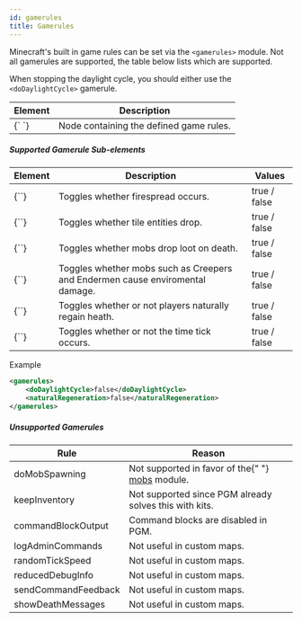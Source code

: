 ```yaml
---
id: gamerules
title: Gamerules
---
```


Minecraft's built in game rules can be set via the `<gamerules>` module. Not all gamerules are supported, the table below lists which are supported.

When stopping the daylight cycle, you should either use the `<doDaylightCycle>` gamerule.

<div className="table-container">
  <table>
    <thead>
      <tr>
        <th>Element</th>
        <th>Description</th>
      </tr>
    </thead>
    <tbody>
      <tr>
        <td>
          <label>{`<gamerules> </gamerules>`}</label>
        </td>
        <td>Node containing the defined game rules.</td>
      </tr>
    </tbody>
  </table>
</div>

##### Supported Gamerule Sub-elements

<div className="table-container">
  <table>
    <thead>
      <tr>
        <th>Element</th>
        <th>Description</th>
        <th style={{ minWidth: "110px" }}>Values</th>
      </tr>
    </thead>
    <tbody>
      <tr>
        <td>
          <label>{`<doFireTick>`}</label>
        </td>
        <td>Toggles whether firespread occurs.</td>
        <td>
          <span className="badge badge--primary">true / false</span>
        </td>
      </tr>
      <tr>
        <td>
          <label>{`<doTileDrops>`}</label>
        </td>
        <td>Toggles whether tile entities drop.</td>
        <td>
          <span className="badge badge--primary">true / false</span>
        </td>
      </tr>
      <tr>
        <td>
          <label>{`<doMobLoot>`}</label>
        </td>
        <td>Toggles whether mobs drop loot on death.</td>
        <td>
          <span className="badge badge--primary">true / false</span>
        </td>
      </tr>
      <tr>
        <td>
          <label>{`<mobGriefing>`}</label>
        </td>
        <td>
          Toggles whether mobs such as Creepers and Endermen cause enviromental
          damage.
        </td>
        <td>
          <span className="badge badge--primary">true / false</span>
        </td>
      </tr>
      <tr>
        <td>
          <label>{`<naturalRegeneration>`}</label>
        </td>
        <td>Toggles whether or not players naturally regain heath.</td>
        <td>
          <span className="badge badge--primary">true / false</span>
        </td>
      </tr>
      <tr>
        <td>
          <label>{`<doDaylightCycle>`}</label>
        </td>
        <td>Toggles whether or not the time tick occurs.</td>
        <td>
          <span className="badge badge--primary">true / false</span>
        </td>
      </tr>
    </tbody>
  </table>
</div>
Example

```xml
<gamerules>
    <doDaylightCycle>false</doDaylightCycle>
    <naturalRegeneration>false</naturalRegeneration>
</gamerules>
```

##### Unsupported Gamerules

<div className="table-container">
  <table>
    <thead>
      <tr>
        <th>Rule</th>
        <th>Reason</th>
      </tr>
    </thead>
    <tbody>
      <tr>
        <td>
          <label>doMobSpawning</label>
        </td>
        <td>
          Not supported in favor of the{" "}
          <a href="/docs/modules/environment/mobs">mobs</a> module.
        </td>
      </tr>
      <tr>
        <td>
          <label>keepInventory</label>
        </td>
        <td>Not supported since PGM already solves this with kits.</td>
      </tr>
      <tr>
        <td>
          <label>commandBlockOutput</label>
        </td>
        <td>Command blocks are disabled in PGM.</td>
      </tr>
      <tr>
        <td>
          <label>logAdminCommands</label>
        </td>
        <td>Not useful in custom maps.</td>
      </tr>
      <tr>
        <td>
          <label>randomTickSpeed</label>
        </td>
        <td>Not useful in custom maps.</td>
      </tr>
      <tr>
        <td>
          <label>reducedDebugInfo</label>
        </td>
        <td>Not useful in custom maps.</td>
      </tr>
      <tr>
        <td>
          <label>sendCommandFeedback</label>
        </td>
        <td>Not useful in custom maps.</td>
      </tr>
      <tr>
        <td>
          <label>showDeathMessages</label>
        </td>
        <td>Not useful in custom maps.</td>
      </tr>
    </tbody>
  </table>
</div>
